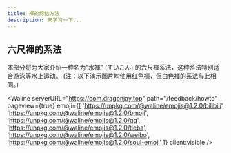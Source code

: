 ```yaml
---
title: 褌的缔结方法
description: 来学习一下...
---
```



## 六尺褌的系法

本部分将为大家介绍一种名为“水褌” (すいこん) 的六尺褌系法，这种系法特别适合游泳等水上运动。
(注：以下演示图片均使用红色褌，但白色褌的系法与此相同。)

<Fundoshi client:visible/>

<Waline serverURL="https://com.dragonjay.top" path="/feedback/howto" pageview={true} emoji={[
          'https://unpkg.com/@waline/emojis@1.2.0/bilibili',
          'https://unpkg.com/@waline/emojis@1.2.0/bmoji',
          'https://unpkg.com/@waline/emojis@1.2.0/qq',
          'https://unpkg.com/@waline/emojis@1.2.0/tieba',
          'https://unpkg.com/@waline/emojis@1.2.0/weibo',
          'https://unpkg.com/@waline/emojis@1.2.0/soul-emoji'
        ]} client:visible />